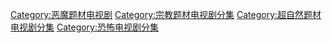 [[Category:恶魔题材电视剧|Category:恶魔题材电视剧]]
[[Category:宗教题材电视剧分集|Category:宗教题材电视剧分集]]
[[Category:超自然题材电视剧分集|Category:超自然题材电视剧分集]]
[[Category:恐怖电视剧分集|Category:恐怖电视剧分集]]